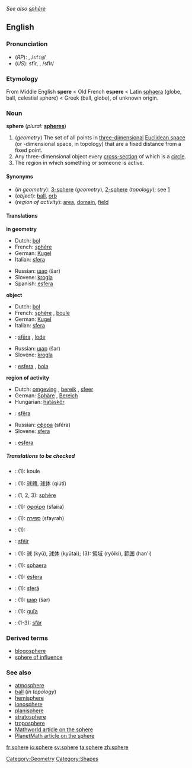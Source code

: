 ''See also [[sphère]]''
==English==

{{wikipedia}}
===Pronunciation===
*(''RP''): {{IPAchar|/sfɪə/}}, /<tt>sfI@</tt>/
*(''US''): sfîr, {{IPAchar|/sfɪr/}}, /sfIr/

===Etymology===
From Middle English '''spere''' < Old French '''espere''' < Latin [[sphaera]] (globe, ball, celestial sphere) < Greek {{IPAchar|[[σφαῖρα]]}} (ball, globe), of unknown origin.

===Noun===
'''sphere''' (''plural:'' '''[[spheres]]''')

#(''geometry'') The set of all points in [[three-dimensional]] [[Euclidean space]] (or {{n}}-dimensional space, in topology) that are a fixed distance from a fixed point.
#Any three-dimensional object every [[cross-section]] of which is a [[circle]].
#The region in which something or someone is active.

====Synonyms====
*(''in geometry''): [[3-sphere]] (''geometry''), [[2-sphere]] (''topology''); see [http://mathworld.wolfram.com/Sphere.html]
*(''object''): [[ball]], [[orb]]
*(''region of activity''): [[area]], [[domain]], [[field]]

====Translations====
'''in geometry'''
{{top}}
*Dutch: [[bol]] {{m}}
*French: [[sphère]] {{f}}
*German: [[Kugel]] {{f}}
*Italian: [[sfera]] {{f}}
{{mid}}
*Russian: [[шар]] (šar) {{m}}
*Slovene: [[krogla]] {{f}}
*Spanish: [[esfera]] {{f}}
{{bottom}}

'''object'''
{{top}}
*Dutch: [[bol]] {{m}}
*French: [[sphère]] {{f}}, [[boule]] {{f}}
*German: [[Kugel]]
*Italian: [[sfera]] {{f}}
{{mid}}
*{{lv}}: [[sfēra]] {{f}}, [[lode]] {{f}}
*Russian: [[шар]] (šar) {{m}}
*Slovene: [[krogla]] {{f}}
*{{es}}: [[esfera]] {{f}}, [[bola]] {{f}}
{{bottom}}

'''region of activity'''
{{top}}
*Dutch: [[omgeving]] {{m}}, [[bereik]] {{n}}, [[sfeer]] {{m}}
*German: [[Sphäre]] {{f}}, [[Bereich]] {{m}}
*Hungarian: [[hatáskör]]
*{{lv}}: [[sfēra]] {{f}}
{{mid}}
*Russian: [[сфера]] (sféra) {{f}}
*Slovene: [[sfera]] {{f}}
*{{es}}: [[esfera]] {{f}}
{{bottom}}

=====Translations to be checked=====
<!--Remove this section once all of the translations below have been moved into the tables above.-->
{{checktrans}}

*{{ttbc|Czech}}: (1): koule  {{f}}
*{{ttbc|Chinese}}: (1): [[球體]], [[球体]] (qiútǐ)
*{{ttbc|French}}: (1, 2, 3): [[sphère]] {{f}}
*{{ttbc|Greek}}: (1): [[σφαίρα]] (sfaíra) {{f}}
*{{ttbc|Hebrew}}: (1): [[ספירה]] (sfayrah) {{f}}
*{{ttbc|Hungarian}}: (1): [[]]
*{{ttbc|Irish}}: [[sféir]]
*{{ttbc|Japanese}}: (1): [[球]] (kyū), [[球体]] (kyūtai); (3): [[領域]] (ryōiki), [[範囲]] (han'i)
*{{ttbc|Latin}}: (1): [[sphaera]] {{f}}
*{{ttbc|Portuguese}}: (1): [[esfera]] {{f}}
*{{ttbc|Romanian}}: (1): [[sferă]] {{f}}
*{{ttbc|Russian}}: (1): [[шар]] (šar) {{m}}
*{{ttbc|Slovak}}: (1): [[guľa]] {{f}}
*{{ttbc|Swedish}}: (1-3): [[sfär]] {{c}}

===Derived terms===
*[[blogosphere]]
*[[sphere of influence]]

===See also===
*[[atmosphere]]
*[[ball]] (''in topology'')
*[[hemisphere]]
*[[ionosphere]]
*[[planisphere]]
*[[stratosphere]]
*[[troposphere]]<!--add more like this, please-->
*[http://mathworld.wolfram.com/Sphere.html Mathworld article on the sphere]
*[[PlanetMath:186|PlanetMath article on the sphere]]

[[Category:Geometry]]
[[Category:Shapes]]

[[fr:sphere]]
[[io:sphere]]
[[sv:sphere]]
[[ta:sphere]]
[[zh:sphere]]